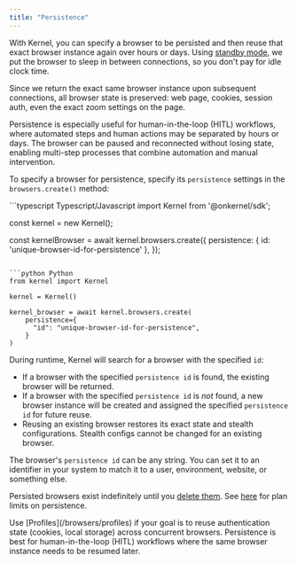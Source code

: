 ```yaml
---
title: "Persistence"
---
```


With Kernel, you can specify a browser to be persisted and then reuse that exact browser instance again over hours or days. Using [standby mode](/browsers/standby), we put the browser to sleep in between connections, so you don't pay for idle clock time.

Since we return the exact same browser instance upon subsequent connections, all browser state is preserved: web page, cookies, session auth, even the exact zoom settings on the page.

Persistence is especially useful for human-in-the-loop (HITL) workflows, where automated steps and human actions may be separated by hours or days. The browser can be paused and reconnected without losing state, enabling multi-step processes that combine automation and manual intervention.

To specify a browser for persistence, specify its `persistence` settings in the `browsers.create()` method:

<CodeGroup>
```typescript Typescript/Javascript
import Kernel from '@onkernel/sdk';

const kernel = new Kernel();

const kernelBrowser = await kernel.browsers.create({
  persistence: {
    id: 'unique-browser-id-for-persistence'
  },
});
```

```python Python
from kernel import Kernel

kernel = Kernel()

kernel_browser = await kernel.browsers.create(
    persistence={
      "id": "unique-browser-id-for-persistence",
    }
)
```
</CodeGroup>

During runtime, Kernel will search for a browser with the specified `id`:

- If a browser with the specified `persistence id` is found, the existing browser will be returned.
- If a browser with the specified `persistence id` is _not_ found, a new browser instance will be created and assigned the specified `persistence id` for future reuse.
- Reusing an existing browser restores its exact state and stealth configurations. Stealth configs cannot be changed for an existing browser.

The browser's `persistence id` can be any string. You can set it to an identifier in your system to match it to a user, environment, website, or something else.

Persisted browsers exist indefinitely until you [delete them](/browsers/termination). See [here](/info/pricing) for plan limits on persistence.

<Info>
Use [Profiles](/browsers/profiles) if your goal is to reuse authentication state (cookies, local storage) across concurrent browsers. Persistence is best for human-in-the-loop (HITL) workflows where the same browser instance needs to be resumed later.
</Info>
